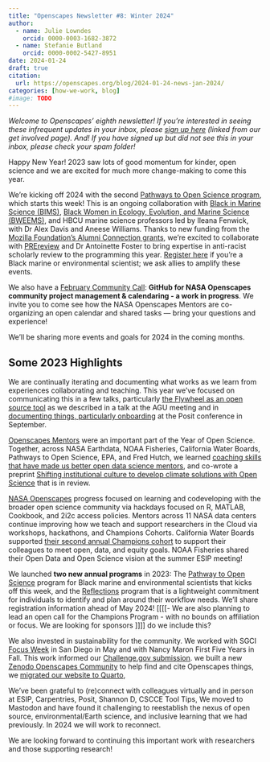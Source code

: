 ```yaml
---
title: "Openscapes Newsletter #8: Winter 2024"
author:
  - name: Julie Lowndes
    orcid: 0000-0003-1682-3872
  - name: Stefanie Butland
    orcid: 0000-0002-5427-8951  
date: 2024-01-24
draft: true
citation: 
  url: https://openscapes.org/blog/2024-01-24-news-jan-2024/
categories: [how-we-work, blog]
#image: TODO
---
```


*Welcome to Openscapes’ eighth newsletter! If you’re interested in seeing these infrequent updates in your inbox, please [sign up here](https://docs.google.com/forms/d/e/1FAIpQLSdgVXRp3V-w94GPWkR31RUfyBl37EphdQSlCOcnyeNlf8OLWw/viewform) (linked from our get involved page). And! If you have signed up but did not see this in your inbox, please check your spam folder!*

Happy New Year! 2023 saw lots of good momentum for kinder, open science and we are excited for much more change-making to come this year. 

We're kicking off 2024 with the second [Pathways to Open Science program](https://openscapes.github.io/pathways-to-open-science/), which starts this week! This is an ongoing collaboration with [Black in Marine Science (BIMS)](https://www.blackinmarinescience.org/), [Black Women in Ecology, Evolution, and Marine Science (BWEEMS)](https://www.bweems.org/), and HBCU marine science professors led by Ileana Fenwick, with Dr Alex Davis and Aneese Williams. Thanks to new funding from the [Mozilla Foundation's Alumni Connection grants](https://foundation.mozilla.org/en/blog/mozilla-announces-first-ever-alumni-connection-grant-finalists/), we're excited to collaborate with [PREreview](https://prereview.org/) and Dr Antoinette Foster to bring expertise in anti-racist scholarly review to the programming this year. [Register here]() if you're a Black marine or environmental scientist; we ask allies to amplify these events. 

We also have a [February Community Call](TODO LINK): **GitHub for NASA Openscapes community project management & calendaring - a work in progress**. We invite you to come see how the NASA Openscapes Mentors are co-organizing an open calendar and shared tasks — bring your questions and experience!

We'll be sharing more events and goals for 2024 in the coming months.


## Some 2023 Highlights

We are continually iterating and documenting what works as we learn from experiences collaborating and teaching. This year we've focused on communicating this in a few talks, particularly [the Flywheel as an open source tool](https://openscapes.org/blog/2024-01-18-agu-talk-2023/) as we described in a talk at the AGU meeting and in [documenting things, particularly onboarding](https://openscapes.org/blog/2023-09-27-documenting-things-posit-conf/) at the Posit conference in September.

[Openscapes Mentors](https://openscapes.org/team) were an important part of the Year of Open Science. Together, across NASA Earthdata, NOAA Fisheries, California Water Boards, Pathways to Open Science, EPA, and Fred Hutch, we learned [coaching skills that have made us better open data science mentors](https://openscapes.org/blog/2023-05-17-mentor-coach/), and co-wrote a preprint [ Shifting institutional culture to develop climate solutions with Open Science](https://eartharxiv.org/repository/view/5948/) that is in review.

[NASA Openscapes](https://nasa-openscapes.github.io) progress focused on learning and codeveloping with the broader open science community via hackdays focused on R, MATLAB, Cookbook, and 2i2c access policies. Mentors across 11 NASA data centers continue improving how we teach and support researchers in the Cloud via workshops, hackathons, and Champions Cohorts. California Water Boards supported [their second annual Champions cohort](https://openscapes.org/blog/2023-12-13-waterboards/) to support their colleagues to meet open, data, and equity goals. NOAA Fisheries shared their Open Data and Open Science vision at the summer ESIP meeting! 

We launched **two new annual programs** in 2023: The [Pathway to Open Science](https://openscapes.org/blog/2023-04-26-pathways-report/) program for Black marine and environmental scientists that kicks off this week, and the [Reflections](https://openscapes.org/blog/2023-09-06-reflections-2023/) program that is a lightweight commitment for individuals to identify and plan around their workflow needs. We'll share registration information ahead of May 2024!
[[[[- We are also planning to lead an open call for the Champions Program - with no bounds on affiliation or focus. We are looking for sponsors ]]]] do we include this?
  
We also invested in sustainability for the community. We worked with SGCI [Focus Week]() in San Diego in May and with Nancy Maron First Five Years in Fall. This work informed our [Challenge.gov submission](LINK TO GOOGLE DOC).  we built a new [Zenodo Openscapes Community](https://openscapes.org/blog/2023-05-31-zenodo-community/) to help find and cite Openscapes things, we [migrated our website to Quarto](TODO LINK TO BLOG), 

We've been grateful to (re)connect with colleagues virtually and in person at ESIP, Carpentries, Posit, Shannon D, CSCCE Tool Tips, We moved to Mastodon and have found it challenging to reestablish the nexus of open source, environmental/Earth science, and inclusive learning that we had previously. In 2024 we will work to reconnect.

We are looking forward to continuing this important work with researchers and those supporting research! 


